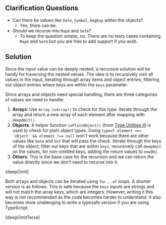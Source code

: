 

## Clarification Questions

- Can there be values like `Date`, `Symbol`, `RegExp` within the objects?
  - Yes, there can be.
- Should we recurse into `Map`s and `Set`s?
  - To keep the question simple, no. There are no tests cases containing `Map`s and `Set`s but you are free to add support if you wish.

## Solution

Since the input value can be deeply nested, a recursive solution will be handy for traversing the nested values. The idea is to recursively visit all values in the input, iterating through array items and object entries, filtering out object entries where keys are within the `keys` parameter.

Since arrays and objects need special handling, there are three categories of values we need to handle:

1. **Arrays**: Use `Array.isArray()` to check for this type. Iterate through the array and return a new array of each element after mapping with `deepOmit()`.
1. **Objects**: A helper function `isPlainObject()` (from [Type Utilities II](/questions/javascript/type-utilities-ii)) is used to check for plain object types. Doing `typeof element === 'object' && element !== null` won't work because there are other values like `Date` and `Set` that will pass the check. Iterate through the keys of the object, filter out keys that are within `keys`, recursively call `deepOmit` on the values, for non-omitted keys, adding the return values to `newObj`.
1. **Others**: This is the base case for the recursion and we can return the value directly since we don't need to recurse into it.

<MDXCodeBlock>{deepOmit}</MDXCodeBlock>

Both arrays and objects can be iterated using `for...of` loops. A shorter version is as follows. This is safe because the `keys` inputs are strings and will not match the array keys, which are integers. However, writing it this way is not recommended as the code becomes harder to understand. It also becomes more challenging to write a typesafe version if you are using TypeScript.

<MDXCodeBlock>{deepOmitTerse}</MDXCodeBlock>
